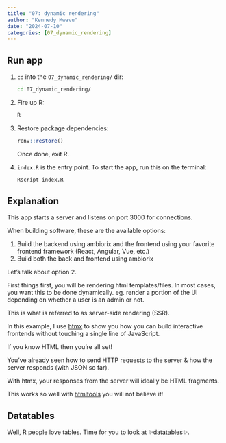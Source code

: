 ```yaml
---
title: "07: dynamic rendering"
author: "Kennedy Mwavu"
date: "2024-07-10"
categories: [07_dynamic_rendering]
---
```


## Run app

1. `cd` into the `07_dynamic_rendering/` dir:

    ```bash
    cd 07_dynamic_rendering/
    ```

1. Fire up R:
    
    ```bash
    R
    ```

1. Restore package dependencies:
    
    ```r
    renv::restore()
    ```

    Once done, exit R.
1. `index.R` is the entry point. To start the app, run this on the terminal:
    
    ```bash
    Rscript index.R
    ```

## Explanation

This app starts a server and listens on port 3000 for connections.

When building software, these are the available options:

1. Build the backend using ambiorix and the frontend using your favorite frontend framework (React, Angular, Vue, etc.)
2. Build both the back and frontend using ambiorix

Let's talk about option 2.

First things first, you will be rendering html templates/files.
In most cases, you want this to be done dynamically. eg. render a portion of the UI depending on whether a user is an admin or not.

This is what is referred to as server-side rendering (SSR).

In this example, I use [htmx](https://htmx.org/) to show you how you can build
interactive frontends without touching a single line of JavaScript.

If you know HTML then you're all set!

You've already seen how to send HTTP requests to the server & how the server responds (with JSON so far).

With htmx, your responses from the server will ideally be HTML fragments.

This works so well with [htmltools](https://rstudio.github.io/htmltools/) you will not believe it!

## Datatables

Well, R people love tables. Time for you to look at ✨[datatables](../08_datatables/index.qmd)✨.
